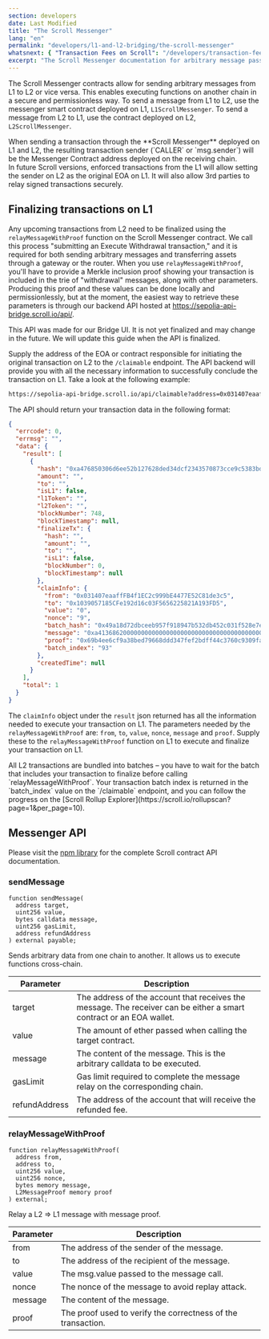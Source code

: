 ```yaml
---
section: developers
date: Last Modified
title: "The Scroll Messenger"
lang: "en"
permalink: "developers/l1-and-l2-bridging/the-scroll-messenger"
whatsnext: { "Transaction Fees on Scroll": "/developers/transaction-fees-on-scroll/" }
excerpt: "The Scroll Messenger documentation for arbitrary message passing between L1 and L2."
---
```



The Scroll Messenger contracts allow for sending arbitrary messages from L1 to L2 or vice versa. This enables executing functions on another chain in a secure and permissionless way. To send a message from L1 to L2, use
the messenger smart contract deployed on L1, `L1ScrollMessenger`. To send a message from L2 to L1, use the contract deployed on L2, `L2ScrollMessenger`.

<Aside type="caution" title="">
  When sending a transaction through the **Scroll Messenger** deployed on L1 and L2, the resulting transaction sender
  (`CALLER` or `msg.sender`) will be the Messenger Contract address deployed on the receiving chain.
  <br />
  In future Scroll versions, enforced transactions from the L1 will allow setting the sender on L2 as the original EOA
  on L1. It will also allow 3rd parties to relay signed transactions securely.
</Aside>

## Finalizing transactions on L1

Any upcoming transactions from L2 need to be finalized using the `relayMessageWithProof` function on the Scroll Messenger
contract. We call this process "submitting an Execute Withdrawal transaction," and it is required for both sending arbitrary messages and transferring assets through a gateway or the router. When you use `relayMessageWithProof`, you'll have to provide a Merkle inclusion proof showing your transaction is included in the trie of "withdrawal" messages, along with other parameters. Producing this proof and these values can be done locally and permissionlessly, but at the moment, the easiest way to retrieve these parameters is through our backend API hosted at https://sepolia-api-bridge.scroll.io/api/.

<Aside type="danger" title="Experimental API">
  This API was made for our Bridge UI. It is not yet finalized and may change in the future. We will update this guide
  when the API is finalized.
</Aside>

Supply the address of the EOA or contract responsible for initiating the original transaction on L2 to the `/claimable`
endpoint. The API backend will provide you with all the necessary information to successfully conclude the transaction on L1.
Take a look at the following example:

```bash
https://sepolia-api-bridge.scroll.io/api/claimable?address=0x031407eaaffFB4f1EC2c999bE4477E52C81de3c5&page_size=10&page=1
```

The API should return your transaction data in the following format:

```json
{
  "errcode": 0,
  "errmsg": "",
  "data": {
    "result": [
      {
        "hash": "0xa476850306d6ee52b127628ded34dcf2343570873cce9c5383bd497db48d4f9b",
        "amount": "",
        "to": "",
        "isL1": false,
        "l1Token": "",
        "l2Token": "",
        "blockNumber": 748,
        "blockTimestamp": null,
        "finalizeTx": {
          "hash": "",
          "amount": "",
          "to": "",
          "isL1": false,
          "blockNumber": 0,
          "blockTimestamp": null
        },
        "claimInfo": {
          "from": "0x031407eaaffFB4f1EC2c999bE4477E52C81de3c5",
          "to": "0x1039057185CFe192d16c03F5656225821A193FD5",
          "value": "0",
          "nonce": "9",
          "batch_hash": "0x49a18d72dbceeb957f918947b532db452c031f528e7e6bf329007066638c5e50",
          "message": "0xa413686200000000000000000000000000000000000000000000000000000000000000200000000000000000000000000000000000000000000000000000000000000005686f6c6973000000000000000000000000000000000000000000000000000000",
          "proof": "0x69b4ee6cf9a38bed79668ddd347fef2bdff44c3760c9309fa41decfd60202d22ad3228b676f7d3cd4284a5443f17f1962b36e491b30a40b2405849e597ba5fb5b4c11951957c6f8f642c4af61cd6b24640fec6dc7fc607ee8206a99e92410d3079f53171df5c0661d2afe86c4d97b6f34278daf6a0ea9baff5b4fc979d5629a5",
          "batch_index": "93"
        },
        "createdTime": null
      }
    ],
    "total": 1
  }
}
```

The `claimInfo` object under the `result` json returned has all the information needed to execute your transaction on L1. The
parameters needed by the `relayMessageWithProof` are: `from`, `to`, `value`, `nonce`, `message` and `proof`. Supply these to
the `relayMessageWithProof` function on L1 to execute and finalize your transaction on L1.

<Aside type="tip" title="">
  All L2 transactions are bundled into batches – you have to wait for the batch that includes your transaction to
  finalize before calling `relayMessageWithProof`. Your transaction batch index is returned in the `batch_index` value
  on the `/claimable` endpoint, and you can follow the progress on the [Scroll Rollup
  Explorer](https://scroll.io/rollupscan?page=1&per_page=10).
</Aside>

## Messenger API

Please visit the [npm library](https://www.npmjs.com/package/@scroll-tech/contracts?activeTab=code) for the complete Scroll contract API documentation.

### sendMessage

```solidity
function sendMessage(
  address target,
  uint256 value,
  bytes calldata message,
  uint256 gasLimit,
  address refundAddress
) external payable;
```

Sends arbitrary data from one chain to another. It allows us to execute functions cross-chain.

| Parameter     | Description                                                                                                         |
| ------------- | ------------------------------------------------------------------------------------------------------------------- |
| target        | The address of the account that receives the message. The receiver can be either a smart contract or an EOA wallet. |
| value         | The amount of ether passed when calling the target contract.                                                        |
| message       | The content of the message. This is the arbitrary calldata to be executed.                                          |
| gasLimit      | Gas limit required to complete the message relay on the corresponding chain.                                        |
| refundAddress | The address of the account that will receive the refunded fee.                                                      |

### relayMessageWithProof

```solidity
function relayMessageWithProof(
  address from,
  address to,
  uint256 value,
  uint256 nonce,
  bytes memory message,
  L2MessageProof memory proof
) external;
```

Relay a L2 => L1 message with message proof.

| Parameter | Description                                                  |
| --------- | ------------------------------------------------------------ |
| from      | The address of the sender of the message.                    |
| to        | The address of the recipient of the message.                 |
| value     | The msg.value passed to the message call.                    |
| nonce     | The nonce of the message to avoid replay attack.             |
| message   | The content of the message.                                  |
| proof     | The proof used to verify the correctness of the transaction. |
